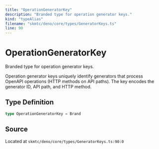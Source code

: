 ```yaml
---
title: "OperationGeneratorKey"
description: "Branded type for operation generator keys."
kind: "typeAlias"
filename: "skmtc/deno/core/types/GeneratorKeys.ts"
line: 90
---
```


# OperationGeneratorKey

Branded type for operation generator keys.

Operation generator keys uniquely identify generators that process
OpenAPI operations (HTTP methods on API paths). The key encodes
the generator ID, API path, and HTTP method.

## Type Definition

```typescript
type OperationGeneratorKey = Brand
```

## Source

Located at `skmtc/deno/core/types/GeneratorKeys.ts:90:0`
